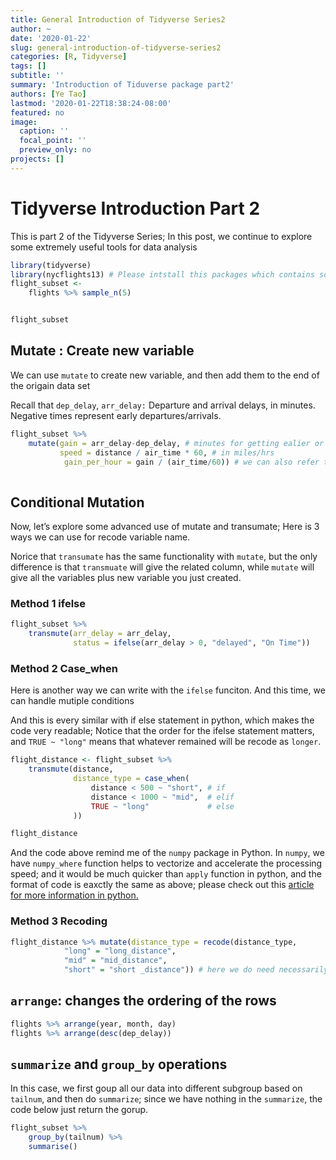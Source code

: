 ```yaml
---
title: General Introduction of Tidyverse Series2
author: ~
date: '2020-01-22'
slug: general-introduction-of-tidyverse-series2
categories: [R, Tidyverse]
tags: []
subtitle: ''
summary: 'Introduction of Tiduverse package part2'
authors: [Ye Tao]
lastmod: '2020-01-22T18:38:24-08:00'
featured: no
image:
  caption: ''
  focal_point: ''
  preview_only: no
projects: []
---
```



# **Tidyverse Introduction Part 2**

This is part 2 of the Tidyverse Series; In this post, we continue to explore some extremely useful tools for data analysis

```r

library(tidyverse)
library(nycflights13) # Please intstall this packages which contains some interating dataset.
flight_subset <- 
    flights %>% sample_n(5)


flight_subset
```


## **Mutate** : Create new variable

We can use `mutate` to create new variable, and then add them to the end of the origain data set

Recall that `dep_delay`, `arr_delay:` Departure and arrival delays, in minutes. Negative times represent early departures/arrivals.
```r
flight_subset %>% 
    mutate(gain = arr_delay-dep_delay, # minutes for getting ealier or later
           speed = distance / air_time * 60, # in miles/hrs
            gain_per_hour = gain / (air_time/60)) # we can also refer the variable we just created in the 3 lines above; In this case, it is variable gain
           
```



## **Conditional Mutation**

Now, let's explore some advanced use of mutate and transumate; Here is 3 ways we can use for recode variable name.

Norice that `transumate` has the same functionality with `mutate`, but the only difference is that `transmuate` will give the related column, while `mutate` will give all the variables plus new variable you just created.

### **Method 1 ifelse**
```r
flight_subset %>% 
    transmute(arr_delay = arr_delay,
              status = ifelse(arr_delay > 0, "delayed", "On Time"))
```


### **Method 2 Case_when**

Here is another way we can write with the `ifelse` funciton. And this time, we can handle mutiple conditions

And this is every similar with if else statement in python, which makes the code very readable; Notice that the order for the ifelse statement matters, and `TRUE ~ "long"  ` means that whatever remained will be recode as `longer`.

```r
flight_distance <- flight_subset %>% 
    transmute(distance, 
              distance_type = case_when(
                  distance < 500 ~ "short", # if
                  distance < 1000 ~ "mid",  # elif
                  TRUE ~ "long"             # else
              ))

flight_distance
```

And the code above remind me of the `numpy` package in Python. In `numpy`, we have `numpy_where` function helps to vectorize and accelerate the processing speed; and it would be much quicker than `apply` function in python, and the format of code is eaxctly the same as above; please check out this [article for more information in python.](https://mp.weixin.qq.com/s?__biz=MzAxNTc0Mjg0Mg==&mid=2653296308&idx=1&sn=254bcaa023ac25e883a2b2b44293b3f3&chksm=802dd4a1b75a5db7d5b2955e3340eb6ab9095691b77fc8186f0a6f28b3e083779a6d8771ce5a&mpshare=1&scene=24&srcid=&sharer_sharetime=1578641340491&sharer_shareid=955e84dae4795ad4e079035b644897e4&key=e1c2dfa459d4b974c6dd352bb5e6fed432504266a86ed3fd459b09fa751cceec67cf1fb3264d3398971de102cf0d57692ff578d09e543bf3ca7907d569e30b148f293e478a9bf5550adfa2206159fcd9&ascene=14&uin=MTIxODU1NTA0NA%3D%3D&devicetype=Windows+10&version=6208006f&lang=zh_CN&exportkey=AS6hBBImDHRn3FsC9OovRLo%3D&pass_ticket=zyB9BMfXJt76KOucgp6FR47eJMSs9WN%2FGL8EM2wRAkmgb8cWCWPiZ7s9zbFo%2FePb)






### **Method 3 Recoding**


```r
flight_distance %>% mutate(distance_type = recode(distance_type,
            "long" = "long_distance", 
            "mid" = "mid_distance",
            "short" = "short _distance")) # here we do need necessarily double quote for long, mid, short
```




## `arrange`: changes the ordering of the rows

```r
flights %>% arrange(year, month, day)
flights %>% arrange(desc(dep_delay))
```


## `summarize` and `group_by` operations


In this case, we first goup all our data into different subgroup based on `tailnum`, and then do `summarize`; since we have nothing in the `summarize`, the code below just return the gorup.
```r
flight_subset %>% 
    group_by(tailnum) %>% 
    summarise()
```
































